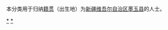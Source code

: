 {{Catnav|頁面分類|各種主題的頁面分類|依中国各省来作的分类|各地中国人|新疆人|和田人}}
{{Catnav|頁面分類|人物|各國人物|中国人|各地中国人|新疆人|和田人}}

本分类用于归纳[[籍贯|籍贯]]（出生地）为[[新疆维吾尔自治区|新疆维吾尔自治区]][[墨玉县|墨玉县]]的人士。

[[Category:和田人|*]]
[[Category:墨玉县|*]]